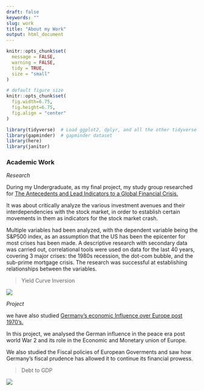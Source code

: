 ```yaml
---
draft: false
keywords: ""
slug: work 
title: "About my Work"
output: html_document
---
```


```r
knitr::opts_chunk$set(
  message = FALSE,
  warning = FALSE,
  tidy = TRUE,
  size = "small"
)

# default figure size
knitr::opts_chunk$set(
  fig.width=6.75, 
  fig.height=6.75,
  fig.align = "center"
)
```


```r
library(tidyverse)  # Load ggplot2, dplyr, and all the other tidyverse packages
library(gapminder)  # gapminder dataset
library(here)
library(janitor)
```




### Academic Work
*Research* 

During my Undergraduate, as my final project, my study group researched for [The Antecedents and Lead Indicators to a Global Financial Crisis.](https://drive.google.com/file/d/1u9Xkl4E4J5HoRA6X1UxEyj2dPyHmDGrI/view?usp=sharing)

It was about critically analyze the various investment avenues and their
interdependencies with the stock market, in order to establish certain movements in them as
indicators for the stock market crash.

Multiple variables had been analyzed, with the dependent variable being the S&P500 index,
as an assumption that the US has been the epicenter for most crises has been made.
A descriptive research with secondary data was carried out, correlational tools were used on
data for the last 40 years, covering 3 major crises: the 1980s recession, the dot-com bubble,
and the sub-prime mortgage crisis.
The research was successful at establishing relationships between the variables.

> Yield Curve Inversion

![](https://github.com/Archittkedia/My_website/blob/main/static/img/blogs/Yield%20Curve%20Inversion.JPG?raw=true)

*Project*

we have also studied [Germany's economic Influence over Europe post 1970's.](https://drive.google.com/file/d/1vOH4cOUfC-CMQCax8urPoblYdzCZdCc9/view?usp=sharing)

In this project, we analysed the German influence in the peace era post world War 2 and its role in the Economic and Monetary union of Europe. 

We also studied the Fiscal policies of European Goverments and saw how Germany's fiscal prudence has allowed it to continue its financial prowess.

>Debt to GDP

![](https://github.com/Archittkedia/My_website/blob/main/static/img/blogs/Debt%20to%20GDP.JPG?raw=true)